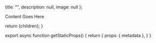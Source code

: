 
  title: "",
  description: null,
  image: null
};

Content Goes Here

  return <MdxLayout metadata={metadata}>{children}</MdxLayout>;
}

export async function getStaticProps() {
  return {
    props: {
      metadata
    },
  }
}